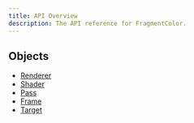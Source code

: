 ```yaml
---
title: API Overview
description: The API reference for FragmentColor.
---
```



## Objects

- [Renderer](/api/renderer)
- [Shader](/api/shader)
- [Pass](/api/pass)
- [Frame](/api/frame)
- [Target](/api/target)
